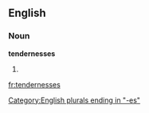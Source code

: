 ==English==

===Noun===
'''tendernesses'''

# {{plural of|[[tenderness]]}}

[[Category:English plurals ending in "-es"]]

[[fr:tendernesses]]